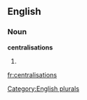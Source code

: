 
==English==

===Noun===
'''centralisations'''

# {{plural of|[[centralisation]]}}

[[Category:English plurals]]

[[fr:centralisations]]